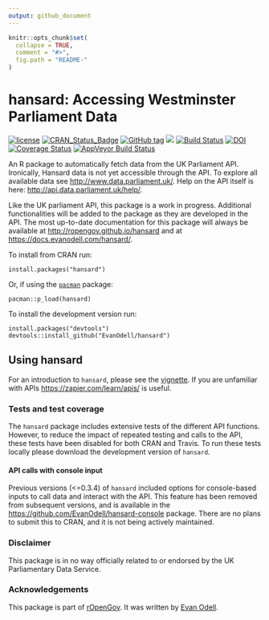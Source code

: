 ```yaml
---
output: github_document
---
```


<!-- README.md is generated from README.Rmd. Please edit that file -->
<!-- rmarkdown v1 --> <!--to accomodate pandoc bug on windows-->

```r
knitr::opts_chunk$set(
  collapse = TRUE,
  comment = "#>",
  fig.path = "README-"
)
```

# hansard: Accessing Westminster Parliament Data
[![license](https://img.shields.io/github/license/mashape/apistatus.svg)](https://github.com/EvanOdell/hansard/blob/master/LICENSE)
[![CRAN\_Status\_Badge](https://www.r-pkg.org/badges/version/hansard)](https://cran.r-project.org/package=hansard)
[![GitHub tag](https://img.shields.io/github/tag/evanodell/hansard.svg)](https://github.com/evanodell/hansard)
[![](https://cranlogs.r-pkg.org/badges/grand-total/hansard)](https://dgrtwo.shinyapps.io/cranview/)
[![Build Status](https://travis-ci.org/EvanOdell/hansard.png?branch=master)](https://travis-ci.org/EvanOdell/hansard) 
[![DOI](https://zenodo.org/badge/72111315.svg)](https://zenodo.org/badge/latestdoi/72111315)
[![Coverage Status](https://img.shields.io/codecov/c/github/EvanOdell/hansard/master.svg)](https://codecov.io/github/EvanOdell/hansard?branch=master)
[![AppVeyor Build Status](https://ci.appveyor.com/api/projects/status/github/EvanOdell/hansard?branch=master&svg=true)](https://ci.appveyor.com/project/EvanOdell/hansard)

An R package to automatically fetch data from the UK Parliament API. Ironically, Hansard data is not yet accessible through the API. To explore all available data see <http://www.data.parliament.uk/>. Help on the API itself is here: <http://api.data.parliament.uk/help/>. 

Like the UK parliament API, this package is a work in progress. Additional functionalities will be added to the package as they are developed in the API. The most up-to-date documentation for this package will always be available at <http://ropengov.github.io/hansard> and at <https://docs.evanodell.com/hansard/>.

To install from CRAN run:

```
install.packages("hansard")
```

Or, if using the [`pacman`](https://CRAN.R-project.org/package=pacman) package:

```
pacman::p_load(hansard)
```

To install the development version run:

```
install.packages("devtools")
devtools::install_github("EvanOdell/hansard")
```

## Using hansard

For an introduction to `hansard`, please see the [vignette](http://ropengov.github.io/hansard/articles/introduction.html). If you are unfamiliar with APIs [https://zapier.com/learn/apis/](this introductory course) is useful.

### Tests and test coverage

The `hansard` package includes extensive tests of the different API functions. However, to reduce the impact of repeated testing and calls to the API, these tests have been disabled for both CRAN and Travis. To run these tests locally please download the development version of `hansard`.

#### API calls with console input

Previous versions (<=0.3.4) of `hansard` included options for console-based inputs to call data and interact with the API. This feature has been removed from subsequent versions, and is available in the [https://github.com/EvanOdell/hansard-console](`hansardconsole`) package. There are no plans to submit this to CRAN, and it is not being actively maintained.

### Disclaimer

This package is in no way officially related to or endorsed by the UK Parliamentary Data Service.

### Acknowledgements

This package is part of [rOpenGov](http://ropengov.github.io). It was written by [Evan Odell](http://evanodell.com).

